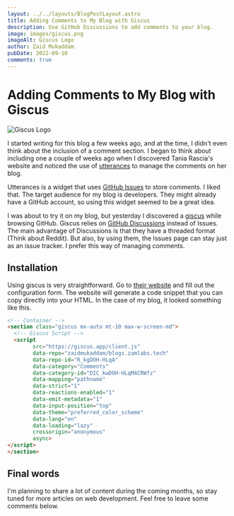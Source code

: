 ```yaml
---
layout: ../../layouts/BlogPostLayout.astro
title: Adding Comments to My Blog with Giscus
description: Use GitHub Discussions to add comments to your blog.
image: images/giscus.png
imageAlt: Giscus Logo
author: Zaid Mukaddam
pubDate: 2022-09-10
comments: true
---
```


# Adding Comments to My Blog with Giscus

<img src="/images/giscus.png" alt="Giscus Logo" class="rounded-xl" />

I started writing for this blog a few weeks ago, and at the time, I didn't even think about the inclusion of a comment
section. I began to think about including one a couple of weeks ago when I discovered Tania Rascia's website and noticed
the use of [utterances](https://github.com/utterance/utterances) to manage the comments on her blog.

Utterances is a widget that uses
[GitHub Issues](https://docs.github.com/en/issues/tracking-your-work-with-issues/about-issues) to store comments. I
liked that. The target audience for my blog is developers. They might already have a GitHub account, so using this
widget seemed to be a great idea.

I was about to try it on my blog, but yesterday I discovered a [giscus](https://github.com/giscus/giscus) while browsing
GitHub. Giscus relies on [GitHub Discussions](https://docs.github.com/en/discussions) instead of Issues. The main
advantage of Discussions is that they have a threaded format (Think about Reddit). But also, by using them, the Issues
page can stay just as an issue tracker. I prefer this way of managing comments.

## Installation

Using giscus is very straightforward. Go to [their website](https://giscus.app) and fill out the configuration form. The
website will generate a code snippet that you can copy directly into your HTML. In the case of my blog, it looked
something like this.

```html
<!-- Container -->
<section class="giscus mx-auto mt-10 max-w-screen-md">
  <!-- Giscus Script -->
  <script
        src="https://giscus.app/client.js"
        data-repo="zaidmukaddam/blogs.zamlabs.tech"
        data-repo-id="R_kgDOH-HLqA"
        data-category="Comments"
        data-category-id="DIC_kwDOH-HLqM4CRWfz"
        data-mapping="pathname"
        data-strict="1"
        data-reactions-enabled="1"
        data-emit-metadata="1"
        data-input-position="top"
        data-theme="preferred_color_scheme"
        data-lang="en"
        data-loading="lazy"
        crossorigin="anonymous"
        async>
</script>
</section>
```

## Final words

I'm planning to share a lot of content during the coming months, so stay tuned for more articles on web development.
Feel free to leave some comments below.
